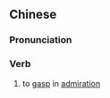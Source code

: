 ==Chinese==
{{zh-forms|s=叹服|t2=歎服}}

===Pronunciation===
{{zh-pron
|m=tànfú
|c=taan3 fuk6
|mn=qz,xm,zz:thàn-ho̍k
|cat=v
}}

===Verb===
{{zh-verb}}

# to [[gasp]] in [[admiration]]